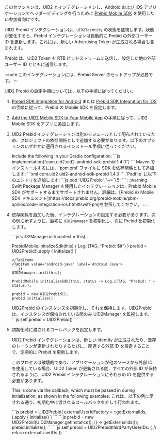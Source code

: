 
このセクションは、UID2 とインテグレーションし、Android および iOS アプリケーションでヘッダービディングを行うために [Prebid Mobile SDK](https://prebid.org/product-suite/prebid-mobile/) を使用したい参加者向けです。

UID2 Prebid インテグレーションは、`UID2Identity` の状態を監視します。状態が変化すると、Prebid インテグレーションは自動的に Prebid の外部ユーザー ID を更新します。これには、新しい Advertising Token が生成される場合も含まれます。

Prebid は、UID2 Token を RTB ビッドストリームに送信し、設定した他の外部ユーザー ID とともに送信します。

:::note
このインテグレーションには、Prebid Server のセットアップが必要です。
:::

UID2 Prebid の設定手順については、以下の手順に従ってください。

1. [Prebid SDK Integration for Android](https://docs.prebid.org/prebid-mobile/pbm-api/android/code-integration-android.html) または [Prebid SDK Integration for iOS](https://docs.prebid.org/prebid-mobile/pbm-api/ios/code-integration-ios.html) の手順に従って、Prebid の Mobile SDK を設定します。

2. [Add the UID2 Mobile SDK to Your Mobile App](#add-the-uid2-mobile-sdk-to-your-mobile-app) の手順に従って、UID2 Mobile SDK をアプリに追加します。

3. UID2 Prebid インテグレーションは別のモジュールとして配布されているため、プロジェクトの依存関係として追加する必要があります。以下のオプションのいずれかに適用されるインストール手順に従ってください。

   <Tabs groupId="dependency-selection">
   <TabItem value='gradle' label='Gradle (Android)'>
    Include the following in your Gradle configuration:
   ```js
   implementation("com.uid2:uid2-android-sdk-prebid:1.4.0")
   ```
   </TabItem>
   <TabItem value='maven' label='Maven (Android)'>
   Maven でインストールするには、`pom.xml` ファイルに SDK を依存関係として追加します:
   ```xml
   <dependency>
      <groupId>com.uid2</groupId>
      <artifactId>uid2-android-sdk-prebid</artifactId>
      <version>1.4.0</version>
   </dependency>
   ```
   </TabItem>
   <TabItem value='cocoapods' label='CocoaPods (iOS)'>
   `Podfile` に以下のエントリを追加します:
   ```js
   pod 'UID2Prebid', '~> 1.5'
   ```
   </TabItem>
   <TabItem value='spm' label='SPM (iOS)'>
   :::warning
   Swift Package Manager を使用したインテグレーションは、Prebid Mobile SDK がサポートするまでサポートされません。詳細は、[Prebid の Mobile SDK ドキュメント](https://docs.prebid.org/prebid-mobile/pbm-api/ios/code-integration-ios.html#swift-pm)を参照してください。
   :::
   </TabItem>
   </Tabs>

4. 依存関係を追加した後、インテグレーションの設定する必要があります。次の例に示すように、最初に `UID2Manager` を初期化し、次に Prebid を初期化します。

   <Tabs groupId="language-selection">
   <TabItem value='android' label='Android Kotlin'>
   ```js
   UID2Manager.init(context = this)

   PrebidMobile.initializeSdk(this) { Log.i(TAG, "Prebid: $it") }
   prebid = UID2Prebid().apply {
       initialize()
   }
   ```
   </TabItem>
   <TabItem value='android-java' label='Android Java'>
   ```js
   UID2Manager.init(this);

   PrebidMobile.initializeSdk(this, status -> Log.i(TAG, "Prebid: " + status));

   prebid = new UID2Prebid();
   prebid.initialize();
   ```
   </TabItem>
   <TabItem value='ios' label='iOS Swift'>
   UID2Prebid のインスタンスを初期化し、それを保持します。UID2Prebid は、インスタンスが保持されている間のみ UID2Manager を監視します。
   ```js
   self.prebid = UID2Prebid()
   ```
   </TabItem>
   </Tabs>

5. 初期化時に渡されるコールバックを設定します。

   UID2 Prebid インテグレーションは、新しい Identity が生成されたり、既存のトークンが更新されたりするたびに、関連する外部 ID を設定することで、定期的に Prebid を更新します。

   このプロセスは破壊的であり、アプリケーションが他のソースから外部 ID を使用している場合、UID2 Token が更新される間、すべての外部 ID が保持されるように、UID2 Prebid インテグレーションにそれらの ID を提供する必要があります。
   
   This is done via the callback, which must be passed in during initialization, as shown in the following examples.
   これは、以下の例に示される通り、初期化中に渡されるコールバックを介して行われます。
   
   <Tabs groupId="language-selection">
   <TabItem value='android' label='Android Kotlin'>
   ```js
   prebid = UID2Prebid(
       externalUserIdFactory = ::getExternalIds,
   ).apply {
       initialize()
   }
   ```
   </TabItem>
   <TabItem value='android-java' label='Android Java'>
   ```js
   prebid = new UID2Prebid(UID2Manager.getInstance(), () -> getExternalIds());
   prebid.initialize();
   ```
   </TabItem>
   <TabItem value='ios' label='iOS Swift'>
   ```js
   self.prebid = UID2Prebid(thirdPartyUserIDs: {
       // return externalUserIDs
   })
   ```
   </TabItem>
   </Tabs>

